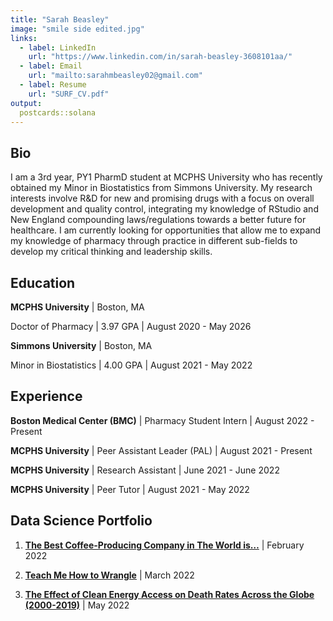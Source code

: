 ---
title: "Sarah Beasley"
image: "smile side edited.jpg"
links:
  - label: LinkedIn
    url: "https://www.linkedin.com/in/sarah-beasley-3608101aa/"
  - label: Email
    url: "mailto:sarahmbeasley02@gmail.com"
  - label: Resume
    url: "SURF_CV.pdf"  
output:
  postcards::solana
---

## Bio

I am a 3rd year, PY1 PharmD student at MCPHS University who has recently obtained my Minor in Biostatistics from Simmons University. My research interests involve R&D for new and promising drugs with a focus on overall development and quality control, integrating my knowledge of RStudio and New England compounding laws/regulations towards a better future for healthcare. I am currently looking for opportunities that allow me to expand my knowledge of pharmacy through practice in different sub-fields to develop my critical thinking and leadership skills.

## Education

**MCPHS University** | Boston, MA

Doctor of Pharmacy | 3.97 GPA | August 2020 - May 2026

**Simmons University** | Boston, MA

Minor in Biostatistics | 4.00 GPA | August 2021 - May 2022

## Experience

**Boston Medical Center (BMC)** | Pharmacy Student Intern | August 2022 - Present

**MCPHS University** | Peer Assistant Leader (PAL) | August 2021 - Present

**MCPHS University** | Research Assistant | June 2021 - June 2022

**MCPHS University** | Peer Tutor | August 2021 - May 2022

## Data Science Portfolio

1.  [**The Best Coffee-Producing Company in The World is...**](Project1.html) | February 2022

2.  [**Teach Me How to Wrangle**](https://sarahbeasley02.shinyapps.io/Project-2-Learnr/) | March 2022

3.  [**The Effect of Clean Energy Access on Death Rates Across the Globe (2000-2019)**](Project4.html) | May 2022

